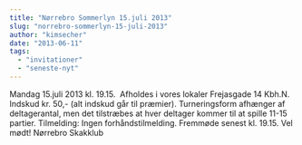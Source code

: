 ```yaml
---
title: "Nørrebro Sommerlyn 15.juli 2013"
slug: "norrebro-sommerlyn-15-juli-2013"
author: "kimsecher"
date: "2013-06-11"
tags: 
  - "invitationer"
  - "seneste-nyt"
---
```


Mandag 15.juli 2013 kl. 19.15.  Afholdes i vores lokaler Frejasgade 14 Kbh.N. Indskud kr. 50,- (alt indskud går til præmier). Turneringsform afhænger af deltagerantal, men det tilstræbes at hver deltager kommer til at spille 11-15 partier. Tilmelding: Ingen forhåndstilmelding. Fremmøde senest kl. 19.15. Vel mødt! Nørrebro Skakklub
